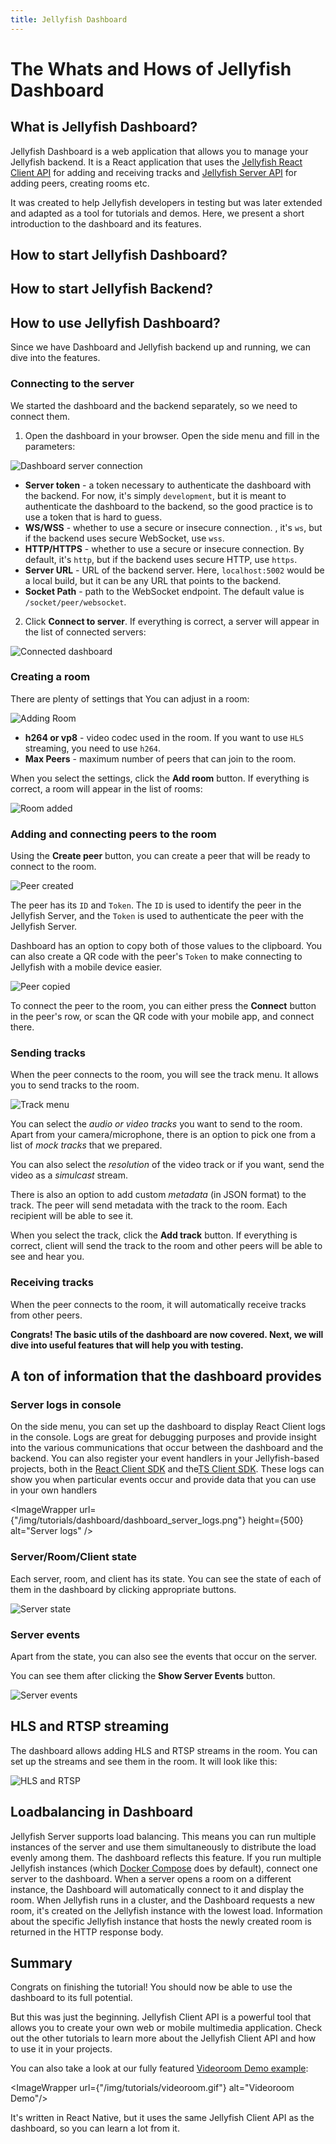 ```yaml
---
title: Jellyfish Dashboard
---
```



# The Whats and Hows of Jellyfish Dashboard

## What is Jellyfish Dashboard?

Jellyfish Dashboard is a web application that allows you to manage your Jellyfish backend.
It is a React application that uses the [Jellyfish React Client API](https://github.com/jellyfish-dev/react-client-sdk)
for adding and receiving tracks and [Jellyfish Server API](https://github.com/jellyfish-dev/jellyfish/blob/main/openapi.yaml)
for adding peers, creating rooms etc.

It was created to help Jellyfish developers in testing but was later extended and adapted as a tool for tutorials and demos.
Here, we present a short introduction to the dashboard and its features.

## How to start Jellyfish Dashboard?

<StartingJellyfishDashboard/>

## How to start Jellyfish Backend?

<StartingJellyfishBackend/>

## How to use Jellyfish Dashboard?

Since we have Dashboard and Jellyfish backend up and running, we can dive into
the features.

### Connecting to the server

We started the dashboard and the backend separately, so we need to connect them.

1. Open the dashboard in your browser. Open the side menu and fill in the parameters:

![Dashboard server connection](/img/tutorials/dashboard/dashboard_server.png)

- **Server token** - a token necessary to authenticate the dashboard with the backend. For now, it's simply `development`,
but it is meant to authenticate the dashboard to the backend, so the good practice is to use a token that is hard to guess.
- **WS/WSS** - whether to use a secure or insecure connection. , it's `ws`, but if the backend uses secure WebSocket, use `wss`.
- **HTTP/HTTPS** - whether to use a secure or insecure connection. By default, it's `http`, but if the backend uses secure HTTP, use `https`.
- **Server URL** - URL of the backend server. Here, `localhost:5002` would be a local build, but it can be any URL that points to the backend.
- **Socket Path** - path to the WebSocket endpoint. The default value is `/socket/peer/websocket`.

2. Click **Connect to server**. If everything is correct, a server will appear in the list of connected servers:

![Connected dashboard](/img/tutorials/dashboard/dashboard_connected.png)

### Creating a room

There are plenty of settings that You can adjust in a room:

![Adding Room](/img/tutorials/dashboard/dashboard_add_room.png)

- **h264 or vp8** - video codec used in the room. If you want to use `HLS` streaming, you need to use `h264`.
- **Max Peers** - maximum number of peers that can join to the room.

When you select the settings, click the **Add room** button. If everything is correct, a room will appear in the list of rooms:

![Room added](/img/tutorials/dashboard/dashboard_room_added.png)

### Adding and connecting peers to the room

Using the **Create peer** button, you can create a peer that will be ready to connect to the room.

![Peer created](/img/tutorials/dashboard/dashboard_peer_created.png)

The peer has its `ID` and `Token`.
The `ID` is used to identify the peer in the Jellyfish Server, and the `Token` is used to authenticate the peer with the Jellyfish Server.

Dashboard has an option to copy both of those values to the clipboard.
You can also create a QR code with the peer's `Token` to make connecting to Jellyfish with a mobile device easier.

![Peer copied](/img/tutorials/dashboard/dashboard_peer_copied.png)

To connect the peer to the room, you can either press the **Connect** button in the peer's row, or scan the QR code with your mobile app, and connect there.

### Sending tracks

When the peer connects to the room, you will see the track menu.
It allows you to send tracks to the room.

![Track menu](/img/tutorials/dashboard/dashboard_track_menu.png)

You can select the _audio or video tracks_ you want to send to the room.
Apart from your camera/microphone, there is an option to pick one from a list of _mock tracks_ that we prepared.

You can also select the _resolution_ of the video track or if you want, send the video as a _simulcast_ stream.

There is also an option to add custom _metadata_ (in JSON format) to the track.
The peer will send metadata with the track to the room. Each recipient will be able to see it.

When you select the track, click the **Add track** button.
If everything is correct, client will send the track to the room and other peers will be able to see and hear you.

### Receiving tracks

When the peer connects to the room, it will automatically receive tracks from other peers.

**Congrats! The basic utils of the dashboard are now covered. Next, we will dive into useful features that will help you with testing.**

## A ton of information that the dashboard provides

### Server logs in console


On the side menu, you can set up the dashboard to display React Client logs in the console.
Logs are great for debugging purposes and provide insight into the various communications that occur between the dashboard and the backend.
You can also register your event handlers in your Jellyfish-based projects, both in the
[React Client SDK](https://github.com/jellyfish-dev/react-client-sdk) and the[TS Client SDK](https://github.com/jellyfish-dev/ts-client-sdk).
These logs can show you when particular events occur and provide data that you can use in your own handlers


<ImageWrapper
    url={"/img/tutorials/dashboard/dashboard_server_logs.png"}
    height={500}
    alt="Server logs"
/>


### Server/Room/Client state

Each server, room, and client has its state. You can see the state of each of them in the dashboard by clicking appropriate buttons.

![Server state](/img/tutorials/dashboard/dashboard_states.png)

### Server events

Apart from the state, you can also see the events that occur on the server.

You can see them after clicking the **Show Server Events** button.

![Server events](/img/tutorials/dashboard/dashboard_server_events.png)

## HLS and RTSP streaming

The dashboard allows adding HLS and RTSP streams in the room.
You can set up the streams and see them in the room. It will look like this:

![HLS and RTSP](/img/tutorials/dashboard/dashboard_hls_rtsp.png)

## Loadbalancing in Dashboard

Jellyfish Server supports load balancing.
This means you can run multiple instances of the server and use them simultaneously to distribute the load evenly among them.
The dashboard reflects this feature.
If you run multiple Jellyfish instances (which [Docker Compose](https://github.com/jellyfish-dev/jellyfish/blob/main/docker-compose.yaml) does by default),
connect one server to the dashboard.
When a server opens a room on a different instance, the Dashboard will automatically connect to it and display the room.
When Jellyfish runs in a cluster, and the Dashboard requests a new room, it's created on the Jellyfish instance with the lowest load.
Information about the specific Jellyfish instance that hosts the newly created room is returned in the HTTP response body.

## Summary

Congrats on finishing the tutorial! You should now be able to use the dashboard to its full potential.

But this was just the beginning.
Jellyfish Client API is a powerful tool that allows you to create your own web or mobile multimedia application.
Check out the other tutorials to learn more about the Jellyfish Client API and how to use it in your projects.

You can also take a look at our fully featured [Videoroom Demo example](https://github.com/jellyfish-dev/react-native-membrane-webrtc/tree/master/example):

<ImageWrapper url={"/img/tutorials/videoroom.gif"} alt="Videoroom Demo"/>

It's written in React Native, but it uses the same Jellyfish Client API as the dashboard, so you can learn a lot from it.
